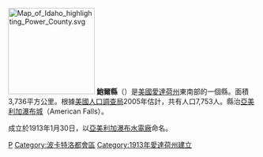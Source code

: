 [[File:Map_of_Idaho_highlighting_Power_County.svg|175px]]
'''鮑爾縣'''（{{lang-en|Power County}}）是[[美國|美國]][[愛達荷州|愛達荷州]]東南部的一個縣。面積3,736平方公里。根據[[美國人口調查局|美國人口調查局]]2005年估計，共有人口7,753人。縣治[[亞美利加瀑布城|亞美利加瀑布城]]（American Falls）。

成立於1913年1月30日，以[[亞美利加瀑布大壩|亞美利加瀑布水電廠]]命名。

{{愛達荷州}}
{{鮑爾縣 (愛達荷州)}}

[[Category:愛達荷州行政區劃|P]]
[[Category:波卡特洛都會區|Category:波卡特洛都會區]]
[[Category:1913年愛達荷州建立|Category:1913年愛達荷州建立]]

{{Idaho-stub}}
